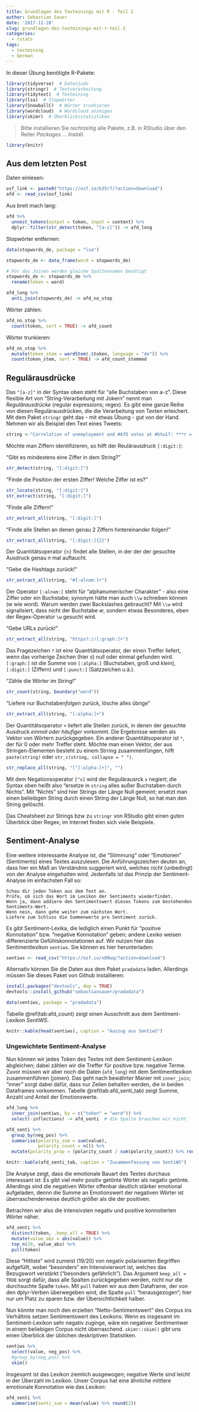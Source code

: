 ```yaml
---
title: Grundlagen des Textminings mit R - Teil 2
author: Sebastian Sauer
date: '2017-11-28'
slug: grundlagen-des-textminings-mit-r-teil-2
categories:
  - rstats 
tags:
  - textmining
  - German
---
```



In dieser Übung benötigte R-Pakete:
```r
library(tidyverse)  # Datenjudo
library(stringr)  # Textverarbeitung
library(tidytext)  # Textmining
library(lsa)  # Stopwörter 
library(SnowballC)  # Wörter trunkieren
library(wordcloud)  # Wordcloud anzeigen
library(skimr)  # Überblicksstatistiken
```


>   Bitte installieren Sie *rechtzeitig*  alle Pakete, z.B. in RStudio über den Reiter *Packages ... Install*.


```r
library(knitr)
```



## Aus dem letzten Post

Daten einlesen:


```r
osf_link <- paste0("https://osf.io/b35r7/?action=download")
afd <- read_csv(osf_link)
```


Aus breit mach lang:

```r
afd %>% 
  unnest_tokens(output = token, input = content) %>% 
  dplyr::filter(str_detect(token, "[a-z]")) -> afd_long
```


Stopwörter entfernen:

```r
data(stopwords_de, package = "lsa")

stopwords_de <- data_frame(word = stopwords_de)

# Für das Joinen werden gleiche Spaltennamen benötigt
stopwords_de <- stopwords_de %>% 
  rename(token = word)  

afd_long %>% 
  anti_join(stopwords_de) -> afd_no_stop
```


Wörter zählen:

```r
afd_no_stop %>% 
  count(token, sort = TRUE) -> afd_count
```


Wörter trunkieren:

```r
afd_no_stop %>% 
  mutate(token_stem = wordStem(.$token, language = "de")) %>% 
  count(token_stem, sort = TRUE) -> afd_count_stemmed

```



## Regulärausdrücke {#regex}

Das `"[a-z]"` in der Syntax oben steht für "alle Buchstaben von a-z". Diese flexible Art von "String-Verarbeitung mit Jokern" nennt man *Regulärausdrücke*\index{Regulärausdrücke} (regular expressions; regex). Es gibt eine ganze Reihe von diesen Regulärausdrücken, die die Verarbeitung von Texten erleichert. Mit dem Paket `stringr` geht das - mit etwas Übung - gut von der Hand. Nehmen wir als Beispiel den Text eines Tweets:

```r
string <-"Correlation of unemployment and #AfD votes at #btw17: ***r = 0.18***\n\nhttps://t.co/YHyqTguVWx"  
```

Möchte man Ziffern identifizieren, so hilft der Reulärausdruck `[:digit:]`:

"Gibt es mindestens eine Ziffer in dem String?"

```r
str_detect(string, "[:digit:]")
```

"Finde die Position der ersten Ziffer! Welche Ziffer ist es?"

```r
str_locate(string, "[:digit:]")
str_extract(string, "[:digit:]")
```

"Finde alle Ziffern!"

```r
str_extract_all(string, "[:digit:]")
```


"Finde alle Stellen an denen genau 2 Ziffern hintereinander folgen!"
```r
str_extract_all(string, "[:digit:]{2}")
```

Der Quantitätsoperator `{n}` findet alle Stellen, in der der der gesuchte Ausdruck genau $n$ mal auftaucht.


"Gebe die Hashtags zurück!"

```r
str_extract_all(string, "#[:alnum:]+")
```

Der Operator `[:alnum:]` steht für "alphanumerischer Charakter" - also eine Ziffer oder ein Buchstabe; synonym hätte man auch `\\w` schreiben können (w wie word). Warum werden zwei Backslashes gebraucht? Mit `\\w` wird signalisiert, dass nicht der Buchstabe *w*, sondern etwas Besonderes, eben der Regex-Operator `\w` gesucht wird. 

"Gebe URLs zurück!"

```r
str_extract_all(string, "https?://[:graph:]+")
```

Das Fragezeichen `?` ist eine Quantitätsoperator, der einen Treffer liefert, wenn das vorherige Zeichen (hier *s*) null oder einmal gefunden wird. `[:graph:]` ist die Summe von `[:alpha:]` (Buchstaben, groß und klein), `[:digit:]` (Ziffern) und `[:punct:]` (Satzzeichen u.ä.).

"Zähle die Wörter im String!"

```r
str_count(string, boundary("word"))
```


"Liefere nur Buchstaben*folgen* zurück, lösche alles übrige"

```r
str_extract_all(string, "[:alpha:]+")
```

Der Quantitätsoperator `+` liefert alle Stellen zurück, in denen der gesuchte Ausdruck *einmal oder häufiger*  vorkommt. Die Ergebnisse werden als Vektor von Wörtern zurückgegeben. Ein anderer Quantitätsoperator ist `*`, der für 0 oder mehr Treffer steht. Möchte man einen Vektor, der aus Stringen-Elementen besteht zu einem Strring zusammenfüngen, hilft `paste(string)` oder `str_c(string, collapse = " ")`.

```r
str_replace_all(string, "[^[:alpha:]+]", "")
```

Mit dem Negationsoperator `[^x]` wird der Regulärausrck `x` negiert; die Syntax oben heißt also "ersetze in `string` alles außer Buchstaben durch Nichts". Mit "Nichts" sind hier Strings der Länge Null gemeint; ersetzt man einen belieibgen String durch einen String der Länge Null, so hat man den String gelöscht.

Das Cheatsheet zur Strings bzw zu `stringr` von RStudio gibt einen guten Überblick über Regex; im Internet finden sich viele Beispiele.



## Sentiment-Analyse
Eine weitere interessante Analyse ist, die "Stimmung" oder "Emotionen" (Sentiments) eines Textes auszulesen. Die Anführungszeichen deuten an, dass hier ein Maß an Verständnis suggeriert wird, welches nicht (unbedingt) von der Analyse eingehalten wird. Jedenfalls ist das Prinzip der Sentiment-Analyse im einfachsten Fall so: 



```block2
Schau dir jeden Token aus dem Text an.  
Prüfe, ob sich das Wort im Lexikon der Sentiments wiederfindet.  
Wenn ja, dann addiere den Sentimentswert dieses Tokens zum bestehenden Sentiments-Wert.  
Wenn nein, dann gehe weiter zum nächsten Wort.  
Liefere zum Schluss die Summenwerte pro Sentiment zurück.  

```


     
Es gibt Sentiment-Lexika, die lediglich einen Punkt für "positive Konnotation" bzw. "negative Konnotation" geben; andere Lexiko weisen differenzierte Gefühlskonnotationen auf. Wir nutzen hier das Sentimentlexikon `sentiws`. Sie können es hier herunterladen:

```r
sentiws <- read_csv("https://osf.io/x89wq/?action=download")
```


Alternativ können Sie die Daten aus dem Paket `pradadata` laden. Allerdings müssen Sie dieses Paket von Github installieren:

```r
install.packages("devtools", dep = TRUE)
devtools::install_github("sebastiansauer/pradadata")
```



```r
data(sentiws, package = "pradadata")
```

Tabelle \@ref(tab:afd_count) zeigt einen Ausschnitt aus dem Sentiment-Lexikon *SentiWS*.

```r
knitr::kable(head(sentiws), caption = "Auszug aus SentiwS")
```

### Ungewichtete Sentiment-Analyse
Nun können wir jedes Token des Textes mit dem Sentiment-Lexikon abgleichen; dabei zählen wir die Treffer für positive bzw. negative Terme. Zuvor müssen wir aber noch die Daten (`afd_long`) mit dem Sentimentlexikon zusammenführen (joinen). Das geht nach bewährter Manier mit `inner_join`; "inner" sorgt dabei dafür, dass nur Zeilen behalten werden, die in beiden Dataframes vorkommen. Tabelle \@ref(tab:afd_senti_tab) zeigt Summe, Anzahl und Anteil der Emotionswerte.

```r
afd_long %>% 
  inner_join(sentiws, by = c("token" = "word")) %>% 
  select(-inflections) -> afd_senti  # die Spalte brauchen wir nicht

afd_senti %>% 
  group_by(neg_pos) %>% 
  summarise(polarity_sum = sum(value),
            polarity_count = n()) %>% 
  mutate(polarity_prop = (polarity_count / sum(polarity_count)) %>% round(2)) -> afd_senti_tab
```

```r
knitr::kable(afd_senti_tab, caption = "Zusammenfassung von SentiWS")
```


Die Analyse zeigt, dass die emotionale Bauart des Textes durchaus interessant ist: Es gibt viel mehr positiv getönte Wörter als negativ getönte. Allerdings sind die negativen Wörter offenbar deutlich stärker emotional aufgeladen, dennn die Summe an Emotionswert der negativen Wörter ist überraschenderweise deutlich größer als die der positiven.

Betrachten wir also die intensivsten negativ und positive konnotierten Wörter näher.

```r
afd_senti %>% 
  distinct(token, .keep_all = TRUE) %>% 
  mutate(value_abs = abs(value)) %>% 
  top_n(20, value_abs) %>% 
  pull(token)
```

Diese "Hitliste" wird zumeist (19/20) von negativ polarisierten Begriffen aufgefüllt, wobei "besonders" ein Intensivierwort ist, welches das Bezugswort verstärkt ("besonders gefährlich"). Das Argument `keep_all = TRUE` sorgt dafür, dass alle Spalten zurückgegeben werden, nicht nur die durchsuchte Spalte `token`. Mit `pull` haben wir aus dem Dataframe, der von den dplyr-Verben überwegeben wird, die Spalte `pull` "herausgezogen"; hier nur um Platz zu sparen bzw. der Übersichtlichkeit halber.


     
Nun könnte man noch den erzielten "Netto-Sentimentswert" des Corpus ins Verhältnis setzen Sentimentswert des Lexikons: Wenn es insgesamt im Sentiment-Lexikon sehr negativ zuginge, wäre ein negativer Sentimentwer in einem beliebigen Corpus nicht überraschend. `skimr::skim()` gibt uns einen Überblick der üblichen deskriptiven Statistiken.
     

```r
sentiws %>% 
  select(value, neg_pos) %>% 
  #group_by(neg_pos) %>% 
  skim()
```

Insgesamt ist das Lexikon ziemlich ausgewogen; negative Werte sind leicht in der Überzahl im Lexikon. Unser Corpus hat eine ähnliche mittlere emotionale Konnotation wie das Lexikon:

```r
afd_senti %>% 
  summarise(senti_sum = mean(value) %>% round(2))
```



